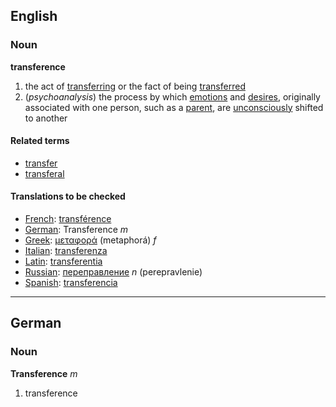 ==English==
===Noun===
'''transference'''
# the act of [[transferring]] or the fact of being [[transferred]]
#(''psychoanalysis'') the process by which [[emotion]]s and [[desire]]s, originally associated with one person, such as a [[parent]], are [[unconsciously]] shifted to another

====Related terms====
*[[transfer]]
*[[transferal]]

====Translations to be checked====
*[[French]]: [[transférence]]
*[[German]]: Transference ''m''
*[[Greek]]: [[μεταφορά]] (metaphorá) ''f''
*[[Italian]]: [[transferenza]]
*[[Latin]]: [[transferentia]]
*[[Russian]]: [[переправление]] ''n'' (perepravlenie)
*[[Spanish]]: [[transferencia]]

----

==German==
===Noun===
'''Transference''' ''m''

# transference